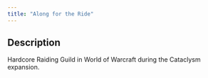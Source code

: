 ```yaml
---
title: "Along for the Ride"
---
```


<!-- # GROW-E -->

## Description

Hardcore Raiding Guild in World of Warcraft during the Cataclysm expansion.
